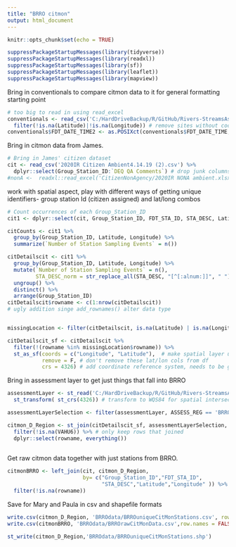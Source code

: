 ```yaml
---
title: "BRRO citmon"
output: html_document
---
```


```r
knitr::opts_chunk$set(echo = TRUE)

suppressPackageStartupMessages(library(tidyverse))
suppressPackageStartupMessages(library(readxl))
suppressPackageStartupMessages(library(sf))
suppressPackageStartupMessages(library(leaflet))
suppressPackageStartupMessages(library(mapview))
```

Bring in conventionals to compare citmon data to it for general formatting starting point

```r
# too big to read in using read_excel
conventionals <- read_csv('C:/HardDriveBackup/R/GitHub/Rivers-StreamsAssessment/data/final2020data/CEDSWQM_2020_IR_DATA-CONVENTIONALS_20190305.csv') %>%
  filter(!is.na(Latitude)|!is.na(Longitude)) # remove sites without coordinates
conventionals$FDT_DATE_TIME2 <- as.POSIXct(conventionals$FDT_DATE_TIME, format="%m/%d/%Y %H:%M") # turn character date format into proper date time format

```

Bring in citmon data from James. 

```r
# Bring in James' citizen dataset
cit <- read_csv('2020IR Citizen Ambient4.14.19 (2).csv') %>%
  dplyr::select(Group_Station_ID:`DEQ QA Comments`) # drop junk columns
#nonA <-  readxl::read_excel('CitizenNonAgency/2020IR NONA ambient.xlsx')

```

work with spatial aspect, play with different ways of getting unique identifiers- group station Id (citizen assigned) and lat/long combos

```r

# Count occurrences of each Group_Station_ID
cit1 <- dplyr::select(cit, Group_Station_ID, FDT_STA_ID, STA_DESC, Latitude, Longitude)

citCounts <- cit1 %>% 
  group_by(Group_Station_ID, Latitude, Longitude) %>%
  summarize(`Number of Station Sampling Events` = n())

citDetailscit <- cit1 %>% 
  group_by(Group_Station_ID, Latitude, Longitude) %>%
  mutate(`Number of Station Sampling Events` = n(),
         STA_DESC_norm = str_replace_all(STA_DESC, "[^[:alnum:]]", " ")) %>%
  ungroup() %>%
  distinct() %>%
  arrange(Group_Station_ID) 
citDetailscit$rowname <- c(1:nrow(citDetailscit))
# ugly addition singe add_rownames() alter data type


missingLocation <- filter(citDetailscit, is.na(Latitude) | is.na(Longitude) | Latitude == 0 | Longitude == 0)

citDetailscit_sf <- citDetailscit %>%
  filter(!(rowname %in% missingLocation$rowname)) %>%
  st_as_sf(coords = c("Longitude", "Latitude"),  # make spatial layer using these columns
           remove = F, # don't remove these lat/lon cols from df
           crs = 4326) # add coordinate reference system, needs to be geographic for now bc entering lat/lng,

```


Bring in assessment layer to get just things that fall into BRRO

```r
assessmentLayer <- st_read('C:/HardDriveBackup/R/GitHub/Rivers-StreamsAssessment/GIS/AssessmentRegions_VA84_basins.shp') %>%
  st_transform( st_crs(4326)) # transform to WQS84 for spatial intersection

assessmentLayerSelection <- filter(assessmentLayer, ASSESS_REG == 'BRRO')

citmon_D_Region <- st_join(citDetailscit_sf, assessmentLayerSelection, join = st_intersects) %>%
  filter(!is.na(VAHU6)) %>% # only keep rows that joined
  dplyr::select(rowname, everything())
 
```

Get raw citmon data together with just stations from BRRO.

```r
citmonBRRO <- left_join(cit, citmon_D_Region, 
                        by= c("Group_Station_ID","FDT_STA_ID",
                              "STA_DESC","Latitude","Longitude" )) %>%
  filter(!is.na(rowname))

```



Save for Mary and Paula in csv and shapefile formats
```r
write.csv(citmon_D_Region, 'BRROdata/BRROuniqueCitMonStations.csv', row.names=FALSE)
write.csv(citmonBRRO, 'BRROdata/BRROrawCitMonData.csv',row.names = FALSE)

st_write(citmon_D_Region,'BRROdata/BRROuniqueCitMonStations.shp')

```

